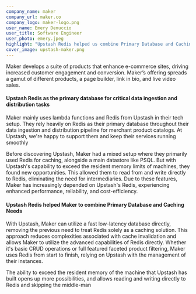 ```yaml
---
company_name: maker
company_url: maker.co
company_logo: maker-logo.png
user_name: Emery Denuccio
user_title: Software Engineer
user_photo: emery.jpeg
highlight: "Upstash Redis helped us combine Primary Database and Caching Needs"
cover_image: upstash-maker.png
---
```



Maker develops a suite of products that enhance e-commerce sites, driving increased customer engagement and conversion. Maker’s offering spreads a gamut of different products, a page builder, link in bio, and live video sales.
#### Upstash Redis as the primary database for critical data ingestion and distribution tasks

Maker mainly uses lambda functions and Redis from Upstash in their tech setup. They rely heavily on Redis as their primary database throughout their data ingestion and distribution pipeline for merchant product catalogs. At Upstash, we're happy to support them and keep their services running smoothly

Before discovering Upstash, Maker had a mixed setup where they primarily used Redis for caching, alongside a main datastore like PSQL. But with Upstash's capability to exceed the resident memory limits of machines, they found new opportunities. This allowed them to read from and write directly to Redis, eliminating the need for intermediaries. Due to these features, Maker has increasingly depended on Upstash's Redis, experiencing enhanced performance, reliability, and cost-efficiency.
#### Upstash Redis helped Maker to combine Primary Database and Caching Needs

With Upstash, Maker can utilize a fast low-latency database directly, removing the previous need to treat Redis solely as a caching solution. This approach reduces complexities associated with cache invalidation and allows Maker to utilize the advanced capabilities of Redis directly. Whether it's basic CRUD operations or full featured faceted product filtering, Maker uses Redis from start to finish, relying on Upstash with the management of their instances.

<Highlight name="Emery Denuccio" title="Software Engineer" photo="emery.jpeg">
The ability to exceed the resident memory of the machine that Upstash has built opens up more possibilities, and allows reading and writing directly to Redis and skipping the middle-man
</Highlight>